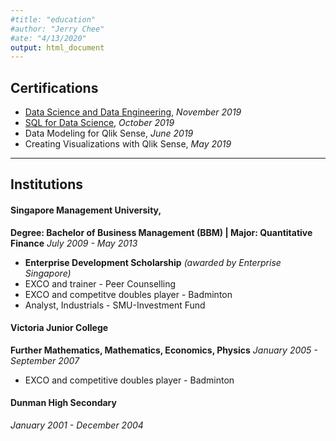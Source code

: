 ```yaml
---
#title: "education"
#author: "Jerry Chee"
#ate: "4/13/2020"
output: html_document
---
```

## Certifications

* [Data Science and Data Engineering](https://certification.datasciencedojo.com/verify/2f9b3be3), *November 2019*
* [SQL for Data Science](https://www.coursera.org/account/accomplishments/verify/PW22S5FJJXV6), *October 2019*
* Data Modeling for Qlik Sense, *June 2019*
* Creating Visualizations with Qlik Sense, *May 2019*

-------------------------

## Institutions

#### Singapore Management University, 
**Degree: Bachelor of Business Management (BBM) | Major: Quantitative Finance**
*July 2009 - May 2013*

* **Enterprise Development Scholarship** *(awarded by Enterprise Singapore)*
* EXCO and trainer - Peer Counselling
* EXCO and competitve doubles player - Badminton
* Analyst, Industrials - SMU-Investment Fund

#### Victoria Junior College
**Further Mathematics, Mathematics, Economics, Physics**
*January 2005 - September 2007*

* EXCO and competitive doubles player - Badminton

#### Dunman High Secondary
*January 2001 - December 2004*
